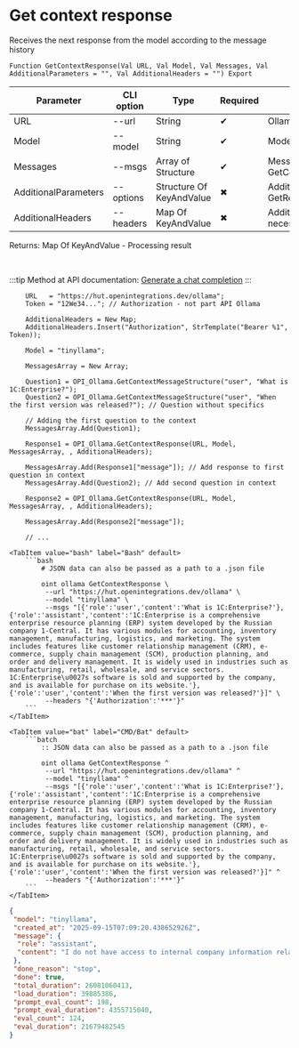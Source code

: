 ﻿---
sidebar_position: 3
description: Get context response and other functions to work with Ollama in the Open Integration Package, a free open-source integration library for 1C:Enterprise 8, OneScript and CLI
keywords: [1C, 1С, 1С:Enterprise, 1С:Enterprise 8.3, API, Integration, Services, Exchange, OneScript, CLI, Ollama]
---


# Get context response
 Receives the next response from the model according to the message history



`Function GetContextResponse(Val URL, Val Model, Val Messages, Val AdditionalParameters = "", Val AdditionalHeaders = "") Export`

  | Parameter | CLI option | Type | Required | Description |
  |-|-|-|-|-|
  | URL | --url | String | &#x2714; | Ollama server URL |
  | Model | --model | String | &#x2714; | Models name |
  | Messages | --msgs | Array of Structure | &#x2714; | Messages log. See GetContextMessageStructure |
  | AdditionalParameters | --options | Structure Of KeyAndValue | &#x2716; | Additional parameters. See GetRequestParametersStructure |
  | AdditionalHeaders | --headers | Map Of KeyAndValue | &#x2716; | Additional request headers, if necessary |

  
  Returns:  Map Of KeyAndValue - Processing result

<br/>

:::tip
Method at API documentation: [Generate a chat completion](https://github.com/ollama/ollama/blob/main/docs/api.md#generate-a-chat-completion)
:::
<br/>



```bsl title="1C:Enterprise/OneScript code example"
    URL   = "https://hut.openintegrations.dev/ollama";
    Token = "12We34..."; // Authorization - not part API Ollama

    AdditionalHeaders = New Map;
    AdditionalHeaders.Insert("Authorization", StrTemplate("Bearer %1", Token));

    Model = "tinyllama";

    MessagesArray = New Array;

    Question1 = OPI_Ollama.GetContextMessageStructure("user", "What is 1C:Enterprise?");
    Question2 = OPI_Ollama.GetContextMessageStructure("user", "When the first version was released?"); // Question without specifics

    // Adding the first question to the context
    MessagesArray.Add(Question1);

    Response1 = OPI_Ollama.GetContextResponse(URL, Model, MessagesArray, , AdditionalHeaders);

    MessagesArray.Add(Response1["message"]); // Add response to first question in context
    MessagesArray.Add(Question2); // Add second question in context

    Response2 = OPI_Ollama.GetContextResponse(URL, Model, MessagesArray, , AdditionalHeaders);

    MessagesArray.Add(Response2["message"]);

    // ...
```
 

 <Tabs>
  
    <TabItem value="bash" label="Bash" default>
        ```bash
            # JSON data can also be passed as a path to a .json file
            
            oint ollama GetContextResponse \
             --url "https://hut.openintegrations.dev/ollama" \
             --model "tinyllama" \
             --msgs "[{'role':'user','content':'What is 1C:Enterprise?'},{'role':'assistant','content':'1C:Enterprise is a comprehensive enterprise resource planning (ERP) system developed by the Russian company 1-Central. It has various modules for accounting, inventory management, manufacturing, logistics, and marketing. The system includes features like customer relationship management (CRM), e-commerce, supply chain management (SCM), production planning, and order and delivery management. It is widely used in industries such as manufacturing, retail, wholesale, and service sectors. 1C:Enterprise\u0027s software is sold and supported by the company, and is available for purchase on its website.'},{'role':'user','content':'When the first version was released?'}]" \
             --headers "{'Authorization':'***'}"
        ```
    </TabItem>
  
    <TabItem value="bat" label="CMD/Bat" default>
        ```batch
            :: JSON data can also be passed as a path to a .json file
            
            oint ollama GetContextResponse ^
             --url "https://hut.openintegrations.dev/ollama" ^
             --model "tinyllama" ^
             --msgs "[{'role':'user','content':'What is 1C:Enterprise?'},{'role':'assistant','content':'1C:Enterprise is a comprehensive enterprise resource planning (ERP) system developed by the Russian company 1-Central. It has various modules for accounting, inventory management, manufacturing, logistics, and marketing. The system includes features like customer relationship management (CRM), e-commerce, supply chain management (SCM), production planning, and order and delivery management. It is widely used in industries such as manufacturing, retail, wholesale, and service sectors. 1C:Enterprise\u0027s software is sold and supported by the company, and is available for purchase on its website.'},{'role':'user','content':'When the first version was released?'}]" ^
             --headers "{'Authorization':'***'}"
        ```
    </TabItem>
</Tabs>


```json title="Result"
{
 "model": "tinyllama",
 "created_at": "2025-09-15T07:09:20.438652926Z",
 "message": {
  "role": "assistant",
  "content": "I do not have access to internal company information related to product releases. However, in general, a first version of a new software product is called beta or alpha until it is officially released by its manufacturer or vendor. This process usually involves testing and refining the features and functionality before they are made available for public use. Beta versions may include preview builds of the product with limited functionality or pre-release software, while alpha versions may have more advanced features that are still in development. The official release of a new version is typically announced by the company on their website, newsletter, or social media channels."
 },
 "done_reason": "stop",
 "done": true,
 "total_duration": 26081060413,
 "load_duration": 39885386,
 "prompt_eval_count": 198,
 "prompt_eval_duration": 4355715040,
 "eval_count": 124,
 "eval_duration": 21679482545
}
```
